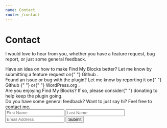 ```yaml
---
name: Contact
route: /contact
---
```



# Contact

I would love to hear from you, whether you have a feature request, bug report,
or just some general feedback.

<div style={{ display: "flex", gap: "1.25em", flexWrap: "wrap" }}>
  <div style={{ flex: "1 0" }}>
    <Card title="Requests">
      <Content>
        Have an idea on how to make Find My Blocks better? Let me know by
        submitting a feature request on{" "}
        <Link
          url="https://github.com/eddysims/find-my-blocks/issues"
          openInNewTab
        >
          Github
        </Link>
        .
      </Content>
    </Card>
  </div>
  <div style={{ flex: "1 0" }}>
    <Card title="Report A Bug">
      <Content>
        Found an issue or bug with the plugin? Let me know by reporting it on{" "}
        <Link
          url="https://github.com/eddysims/find-my-blocks/issues"
          openInNewTab
        >
          Github
        </Link>{" "}
        <span>or</span>{" "}
        <Link
          url="https://wordpress.org/support/plugin/find-my-blocks/"
          openInNewTab
        >
          WordPress.org
        </Link>
        .
      </Content>
    </Card>
  </div>
  <div style={{ flex: "1 0 100%" }}>
    <Card title="Donations">
      <Content>
        Are you enjoying Find My Blocks? If so, please consider{" "}
        <Link url="/donate">donating</Link> to help keep the plugin going.
      </Content>
    </Card>
  </div>
  <div style={{ flex: "1 0 100%" }}>
    <Card title="Contact Me">
      <Content>
        Do you have some general feedback? Want to just say hi? Feel free to
        contact me.
      </Content>
      <Content>
        <form action="POST" name="contact" netlify>
          <input name="firstName" placeholder="First Name" />
          <input name="lastName" placeholder="Last Name" />
          <input name="email" placeholder="Email Address" />
          <button type="submit">Submit</button>
        </form>
      </Content>
    </Card>
  </div>
</div>
